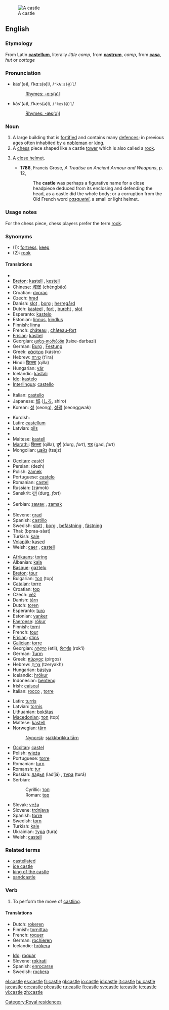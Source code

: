 [[Image:Burg Hohenzollern ak.jpg|thumb|A castle]]
==English==
{{wikipedia}}

===Etymology===
From Latin '''[[castellum]]''', literally ''little camp'', from '''[[castrum]]''', ''camp'', from '''[[casa]]''', ''hut'' or ''cottage''

===Pronunciation===
* käs'(ə)l, /ˈkɑːs(ə)l/, /<tt>"kA:s(@)l</tt>/
*: [[Rhymes:English:-ɑːs(ə)l|Rhymes: -ɑːs(ə)l]]
* kăs'(ə)l, /ˈkæs(ə)l/, /<tt>"kæs(@)l</tt>/
*: [[Rhymes:English:-æs(ə)l|Rhymes: -æs(ə)l]]

===Noun===
{{en-noun}}

# A large building that is [[fortified]] and contains many [[defence]]s; in previous ages often inhabited by a [[nobleman]] or [[king]].
# A [[chess]] piece shaped like a castle [[tower]] which is also called a [[rook]].
# {{obsolete}} A [[close helmet]].
#* '''1786''', Francis Grose, ''A Treatise on Ancient Armour and Weapons'', p. 12,
#*: The '''castle''' was perhaps a figurative name for a close headpiece deduced from its enclosing and defending the head, as a castle did the whole body; or a corruption from the Old French word ''[[casquetel]]'', a small or light helmet.

===Usage notes===
For the chess piece, chess players prefer the term [[rook]].

===Synonyms===
* (1): [[fortress]], [[keep]]
* (2): [[rook]]

====Translations====
{{rfc-level|Translations at L4+ not in L3 POS section}}
{{trans-top|fortified building}}
* {{trreq|Armenian}}
* [[Breton]]: [[kastell]] {{m}}, [[kestell]]
* Chinese: [[城堡]] (chéngbǎo)
* Croatian: [[dvorac]] {{m}}
* Czech: [[hrad]] {{m}}
* Danish: [[slot]] {{n}}, [[borg]] {{c}}; [[herregård]] {{c}}
* Dutch: [[kasteel]] {{n}}, [[fort]] {{n}}, [[burcht]] {{f}}, [[slot]] {{n}}
* Esperanto: [[kastelo]]
* Estonian: [[linnus]], [[kindlus]]
* Finnish: [[linna]]
* French: [[château]] {{m}}, [[château-fort]] {{m}}
* [[Frisian]]: [[kastiel]]
* Georgian: [[ციხე-დარბაზი]] (tsixe-darbazi)
* German: [[Burg]] {{f}}, [[Festung]] {{f}}
* Greek: [[κάστρο]] (kástro) {{n}}
* Hebrew: [[טירה]] (t'ira) {{f}}
* Hindi: [[किल्ला]] (qilla)
* Hungarian: [[vár]]
* Icelandic: [[kastali]] {{m}}
* [[Ido]]: [[kastelo]]
* [[Interlingua]]: [[castello]]
* {{trreq|Irish}}
* Italian: [[castello]] {{m}}
* Japanese: [[城]] ([[しろ]], shiro)
* Korean: [[성]] (seong), [[성곽]] (seonggwak)
{{trans-mid}}
* Kurdish: {{KUchar|[[قه‌ڵا]]}}
* Latin: [[castellum]] {{n}}
* Latvian: [[pils]] {{f}}
* {{trreq|Lithuanian}}
* Maltese: [[kastell]] {{m}}
* [[Marathi]]: [[किल्ला]] (qilla), [[दुर्ग]] (durg, ''fort''), [[गड]] (gad, ''fort'')
* Mongolian: [[цайз]] (tsajz) {{n}}
* {{trreq|Norwegian}}
* [[Occitan]]: [[castèl]] {{m}}
* Persian: {{FAchar|[[دژ]]}} (dezh)
* Polish: [[zamek]] {{m}}
* Portuguese: [[castelo]] {{m}}
* Romanian: [[castel]] {{n}}
* Russian: {{RUchar|[[замок|за́мок]]}} (zámok) {{m}}
* Sanskrit: [[दुर्ग]] (durg, ''fort'')
* {{trreq|Scottish Gaelic}}
* Serbian: [[замaк]] {{m}}, [[zamak]] {{m}}
* {{trreq|Slovak}}
* Slovene: [[grad]] {{m}}
* Spanish: [[castillo]] {{m}}
* Swedish: [[slott]] {{n}}, [[borg]] {{c}}, [[befästning]] {{c}}, [[fästning]] {{c}}
* Thai: {{Thai|[[ปราสาท]]}} (bpraa-sàat)
* Turkish: [[kale]]
* [[Volapük]]: [[kased]]
* Welsh: [[caer]] {{f}}, [[castell]] {{m}}
{{trans-bottom}}

{{trans-top|chess piece}}
* [[Afrikaans]]: [[toring]]
* Albanian: [[kala]]
* [[Basque]]: [[gaztelu]]
* [[Breton]]: [[tour]] {{m}}
* Bulgarian: [[топ]] (top) {{m}}
* [[Catalan]]: [[torre]] {{f}}
* Croatian: [[top]] {{m}}
* Czech: [[věž]] {{f}}
* Danish: [[tårn]] {{n}}
* Dutch: [[toren]] {{m}}
* Esperanto: [[turo]]
* Estonian: [[vanker]]
* [[Faeroese]]: [[rókur]]
* Finnish: [[torni]]
* French: [[tour]] {{f}}
* [[Frisian]]: [[stins]]
* [[Galician]]: [[torre]] {{f}}
* Georgian: [[ეტლი]] (etli), [[როქი]] (rok‘i)
* German: [[Turm]] {{m}}
* Greek: [[πύργος]] (pírgos)
* Hebrew: [[צריח|צרִיחַ]] (tzeryakh) {{m}}
* Hungarian: [[bástya]]
* Icelandic: [[hrókur]] {{m}}
* Indonesian: [[benteng]]
* Irish: [[caiseal]]
* Italian: [[rocco]] {{m}}, [[torre#Italian|torre]] {{f}}
{{trans-mid}}
* Latin: [[turris]] {{f}}
* Latvian: [[tornis]] {{m}}
* Lithuanian: [[bokštas]]
* [[Macedonian]]: [[топ]] (top) {{m}}
* Maltese: [[kastell]] {{m}}
* Norwegian: [[tårn]]
*: [[Nynorsk]]: [[sjakkbrikka tårn]]
* [[Occitan]]: [[castel]] {{m}}
* Polish: [[wieża]] {{f}}
* Portuguese: [[torre]] {{f}}
* Romanian: [[turn]]
* Romansh: [[tur]]
* Russian: [[ладья]] (lad’já) {{f}}, [[тура]] (turá) {{f}}
* Serbian:
*: Cyrillic: [[топ]]
*: Roman: [[top]]
* Slovak: [[veža]] {{f}}
* Slovene: [[trdnjava]] {{f}}
* Spanish: [[torre#Spanish|torre]] {{f}}
* Swedish: [[torn#Swedish|torn]] {{n}}
* Turkish: [[kale#Turkish|kale]]
* Ukrainian: [[тура]] (tura) {{f}}
* Welsh: [[castell]] {{m}}
{{trans-bottom}}

===Related terms===
* [[castellated]]
* [[ice castle]]
* [[king of the castle]]
* [[sandcastle]]

===Verb===
{{en-verb|castl|ing}}

# {{chess}} To perform the move of [[castling]].

====Translations====
{{top}}
* Dutch: [[rokeren]]
* Finnish: [[tornittaa]]
* French: [[roquer]]
* German: [[rochieren]]
* Icelandic: [[hrókera]]
{{mid}}
* [[Ido]]: [[roquar]]
* Slovene: [[rokirati]]
* Spanish: [[enrocarse]]
* Swedish: [[rockera]]
{{bottom}}

[[Category:Royal residences]]

[[el:castle]]
[[es:castle]]
[[fr:castle]]
[[gl:castle]]
[[io:castle]]
[[id:castle]]
[[it:castle]]
[[hu:castle]]
[[ja:castle]]
[[oc:castle]]
[[pl:castle]]
[[ru:castle]]
[[fi:castle]]
[[sv:castle]]
[[ta:castle]]
[[te:castle]]
[[vi:castle]]
[[zh:castle]]
